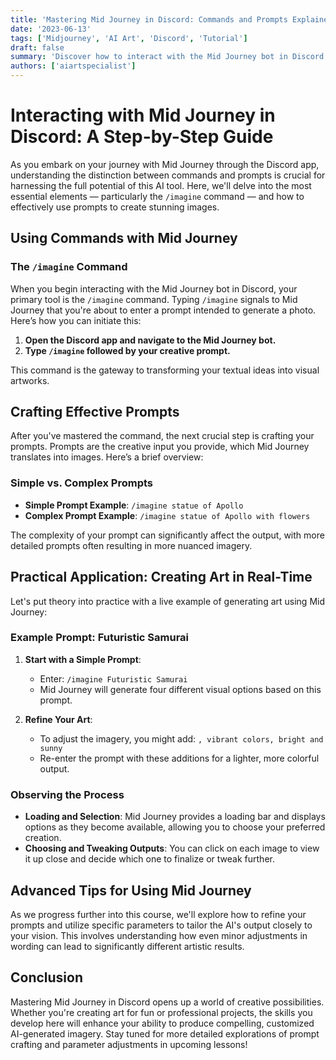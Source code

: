 ```yaml
---
title: 'Mastering Mid Journey in Discord: Commands and Prompts Explained'
date: '2023-06-13'
tags: ['Midjourney', 'AI Art', 'Discord', 'Tutorial']
draft: false
summary: 'Discover how to interact with the Mid Journey bot in Discord using commands and prompts to create AI-generated art. This post provides an in-depth guide to using the /imagine command and enhancing your creative process with tailored prompts.'
authors: ['aiartspecialist']
---
```


# Interacting with Mid Journey in Discord: A Step-by-Step Guide

As you embark on your journey with Mid Journey through the Discord app, understanding the distinction between commands and prompts is crucial for harnessing the full potential of this AI tool. Here, we'll delve into the most essential elements — particularly the `/imagine` command — and how to effectively use prompts to create stunning images.

## Using Commands with Mid Journey

### The `/imagine` Command

When you begin interacting with the Mid Journey bot in Discord, your primary tool is the `/imagine` command. Typing `/imagine` signals to Mid Journey that you're about to enter a prompt intended to generate a photo. Here’s how you can initiate this:

1. **Open the Discord app and navigate to the Mid Journey bot.**
2. **Type `/imagine` followed by your creative prompt.**

This command is the gateway to transforming your textual ideas into visual artworks.

## Crafting Effective Prompts

After you've mastered the command, the next crucial step is crafting your prompts. Prompts are the creative input you provide, which Mid Journey translates into images. Here’s a brief overview:

### Simple vs. Complex Prompts

- **Simple Prompt Example**: `/imagine statue of Apollo`
- **Complex Prompt Example**: `/imagine statue of Apollo with flowers`

The complexity of your prompt can significantly affect the output, with more detailed prompts often resulting in more nuanced imagery.

## Practical Application: Creating Art in Real-Time

Let's put theory into practice with a live example of generating art using Mid Journey:

### Example Prompt: Futuristic Samurai

1. **Start with a Simple Prompt**:
   - Enter: `/imagine Futuristic Samurai`
   - Mid Journey will generate four different visual options based on this prompt.

2. **Refine Your Art**:
   - To adjust the imagery, you might add: `, vibrant colors, bright and sunny`
   - Re-enter the prompt with these additions for a lighter, more colorful output.

### Observing the Process

- **Loading and Selection**: Mid Journey provides a loading bar and displays options as they become available, allowing you to choose your preferred creation.
- **Choosing and Tweaking Outputs**: You can click on each image to view it up close and decide which one to finalize or tweak further.

## Advanced Tips for Using Mid Journey

As we progress further into this course, we'll explore how to refine your prompts and utilize specific parameters to tailor the AI's output closely to your vision. This involves understanding how even minor adjustments in wording can lead to significantly different artistic results.

## Conclusion

Mastering Mid Journey in Discord opens up a world of creative possibilities. Whether you're creating art for fun or professional projects, the skills you develop here will enhance your ability to produce compelling, customized AI-generated imagery. Stay tuned for more detailed explorations of prompt crafting and parameter adjustments in upcoming lessons!

